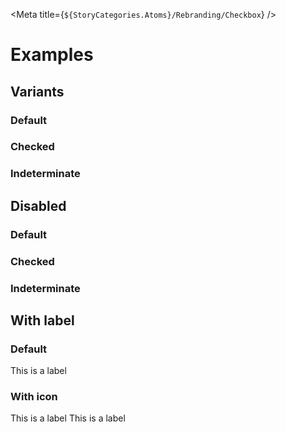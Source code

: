 
<Meta title={`${StoryCategories.Atoms}/Rebranding/Checkbox`} />

<CheckboxDocs />

# Examples

## Variants

### Default

<Canvas>
	<form class='flex gap-2'>
		<p-checkbox name='test' />
		<p-checkbox name='test' />
	</form>
</Canvas>

### Checked

<Canvas>
	<p-checkbox checked />
</Canvas>

### Indeterminate

<Canvas>
	<p-checkbox indeterminate />
</Canvas>

## Disabled

### Default

<Canvas>
	<p-checkbox disabled />
</Canvas>

### Checked

<Canvas>
	<p-checkbox
		disabled
		checked
	/>
</Canvas>

### Indeterminate

<Canvas>
	<p-checkbox
		indeterminate
		disabled
	/>
</Canvas>

## With label

### Default

<Canvas>
	<p-checkbox>This is a label</p-checkbox>
</Canvas>

### With icon

<Canvas>
	<form class='flex gap-2'>
		<p-checkbox name='test'>
			<p-icon variant='user' />
			<span>This is a label</span>
		</p-checkbox>
		<p-checkbox name='test'>
			<p-icon variant='users' />
			<span>This is a label</span>
		</p-checkbox>
	</form>
</Canvas>
